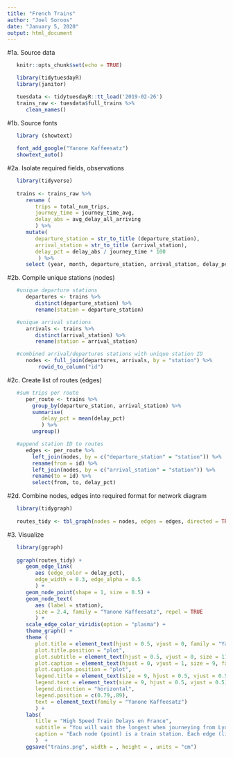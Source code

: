 ```yaml
---
title: "French Trains"
author: "Joel Soroos"
date: "January 5, 2020"
output: html_document
---
```


#1a.  Source data
```r
   knitr::opts_chunk$set(echo = TRUE)

   library(tidytuesdayR)
   library(janitor)

   tuesdata <- tidytuesdayR::tt_load('2019-02-26')
   trains_raw <- tuesdata$full_trains %>%
      clean_names()
```
 
     
#1b.  Source fonts
```r

   library (showtext)
   
   font_add_google("Yanone Kaffeesatz")
   showtext_auto() 
```



#2a.  Isolate required fields, observations
```r

   library(tidyverse)  
 
   trains <- trains_raw %>%
      rename (
         trips = total_num_trips,
         journey_time = journey_time_avg,
         delay_abs = avg_delay_all_arriving
         ) %>%
      mutate(
         departure_station = str_to_title (departure_station),
         arrival_station = str_to_title (arrival_station),
         delay_pct = delay_abs / journey_time * 100
          ) %>%
      select (year, month, departure_station, arrival_station, delay_pct) 
```


#2b.  Compile unique stations (nodes)
```r

   #unique departure stations
      departures <- trains %>%
         distinct(departure_station) %>%
         rename(station = departure_station)

   #unique arrival stations
      arrivals <- trains %>%
         distinct(arrival_station) %>%
         rename(station = arrival_station)

   #combined arrival/departures stations with unique station ID
      nodes <- full_join(departures, arrivals, by = "station") %>%
          rowid_to_column("id")
```   
 

#2c.  Create list of routes (edges)
```r

   #sum trips per route
      per_route <- trains %>%  
        group_by(departure_station, arrival_station) %>%
        summarise(
           delay_pct = mean(delay_pct)
           ) %>% 
        ungroup()

   #append station ID to routes
      edges <- per_route %>% 
        left_join(nodes, by = c("departure_station" = "station")) %>% 
        rename(from = id) %>% 
        left_join(nodes, by = c("arrival_station" = "station")) %>% 
        rename(to = id) %>%
        select(from, to, delay_pct)
```


#2d.  Combine nodes, edges into required format for network diagram
```r

   library(tidygraph)
   
   routes_tidy <- tbl_graph(nodes = nodes, edges = edges, directed = TRUE)
```


#3.  Visualize
```r
   
   library(ggraph)
   
   ggraph(routes_tidy) +
      geom_edge_link(
         aes (edge_color = delay_pct),
         edge_width = 0.3, edge_alpha = 0.5
         ) +
      geom_node_point(shape = 1, size = 0.5) +
      geom_node_text(
         aes (label = station),
         size = 2.4, family = "Yanone Kaffeesatz", repel = TRUE
         ) +
      scale_edge_color_viridis(option = "plasma") +
      theme_graph() +
      theme (
         plot.title = element_text(hjust = 0.5, vjust = 0, family = "Yanone Kaffeesatz", size = 15, face = "bold", margin = margin (0,0,0,0)),
         plot.title.position = "plot",
         plot.subtitle = element_text(hjust = 0.5, vjust = 0, size = 11, margin = margin (2,0,12,0), family = "Yanone Kaffeesatz"),
         plot.caption = element_text(hjust = 0, vjust = 1, size = 9, face = "plain", margin = margin (10,0,10,0), family = "Yanone Kaffeesatz"),
         plot.caption.position = "plot",
         legend.title = element_text(size = 9, hjust = 0.5, vjust = 0.5),
         legend.text = element_text(size = 9, hjust = 0.5, vjust = 0.5),
         legend.direction = "horizontal",
         legend.position = c(0.79,.89),
         text = element_text(family = "Yanone Kaffeesatz")
         ) +
      labs(
         title = "High Speed Train Delays en France",
         subtitle = "You will wait the longest when journeying from Lyon Part Dieu to either Montpellier, Marseille St. Charles or Marne La Vallee.",
         caption = "Each node (point) is a train station. Each edge (line) is a route between stations.  Edge width is the average delay as percentage of journey time.\nHigh speed train journeys in France between 2015 and 2018.\nVisualization: Joel Soroos @soroosj  |  Data: National Society of French Railways (SNCF) via R4DS Tidy Tuesday"
         )  +
      ggsave("trains.png", width = , height = , units = "cm")
```   
   
   




